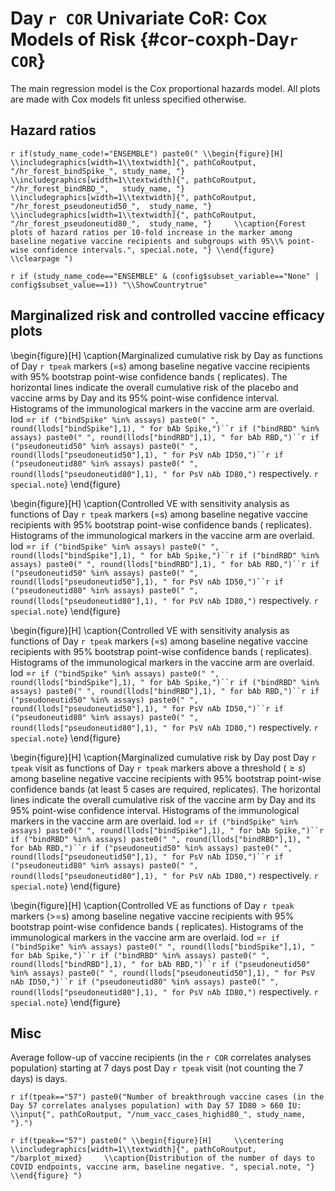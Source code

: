 # Day `r COR` Univariate CoR: Cox Models of Risk {#cor-coxph-Day`r COR`}

The main regression model is the Cox proportional hazards model. All plots are made with Cox models fit unless specified otherwise.

## Hazard ratios

\begin{table}[H]
\caption{Inference for Day `r tpeak` antibody marker covariate-adjusted correlates of risk of COVID in the vaccine group: Hazard ratios per 10-fold increment in the marker*}
\begin{center}
    \input{`r pathCoRoutput`/CoR_univariable_svycoxph_pretty_`r study_name`}\\
\end{center}
*Baseline covariates adjusted for: baseline risk score, `r ifelse(study_name_code=="COVE", "meeting the protocol randomization stratification criterion for being at heightened risk of COVID (yes or no), community of color or not", "region (US, South Africa, or Latin American)")`. Maximum failure event time \input{`r pathCoRoutput`/timepoints_cum_risk_`r study_name`} days.\\
**No. at-risk = estimated number in the population for analysis: baseline negative per-protocol vaccine recipients not experiencing the COVID endpoint `r if(!endsWith(COR,"start1")) "through 6 days post" else "through"` Day `r tpeak` visit; no. cases = number of this cohort with an observed COVID endpoint.\\
***q-value and FWER (family-wide error rate) are computed over the set of p-values both for quantitative markers and categorical markers `r ifelse(study_name_code=="COVE", "", "")` using the Westfall and Young permutation method (\protect\input{`r pathCoRoutput`/permutation_replicates_`r study_name`} replicates). \\
`r special.note`
    %\label{tab:CoR_univariable_svycoxph_pretty_`r study_name`}
\end{table}


\begin{table}[H]
\caption{Inference for Day `r tpeak` antibody marker covariate-adjusted correlates of risk of COVID in the vaccine group: Hazard ratios for Middle vs. Upper tertile vs. Lower tertile*}
\begin{center}
\setlength{\tabcolsep}{.5ex}
\input{`r pathCoRoutput`/CoR_univariable_svycoxph_cat_pretty_`r study_name`}\\
\end{center}
*Baseline covariates adjusted for: baseline risk score, meeting the protocol randomization stratification criterion for being at heightened risk of COVID (yes or no), `r ifelse(study_name_code=="COVE", "community of color or not", "strata(Region)")`. 
Maximum failure event time \protect\input{`r pathCoRoutput`/timepoints_cum_risk_`r study_name`} days.
Cutpoints:
%Day `r tpeak` cutpoints:
\input{`r pathCoRoutput`/cutpoints_Day`r tpeak`bindSpike_`r study_name`},  
\input{`r pathCoRoutput`/cutpoints_Day`r tpeak`bindRBD_`r study_name`},  
`r if(study_name_code!="ENSEMBLE") paste0("\\input{", pathCoRoutput, "/cutpoints_Day", tpeak, "pseudoneutid50_", study_name, "},")`
`r if(study_name_code!="ENSEMBLE") paste0("\\input{", pathCoRoutput, "/cutpoints_Day", tpeak, "pseudoneutid80_", study_name, "},")`
all on the log10 scale.
%fold-rise cutpoints:
%\input{`r pathCoRoutput`/cutpoints_Delta`r tpeak`overBbindSpike_`r study_name`},  
%\input{`r pathCoRoutput`/cutpoints_Delta`r tpeak`overBbindRBD_`r study_name`},  
%\input{`r pathCoRoutput`/cutpoints_Delta`r tpeak`overBpseudoneutid50_`r study_name`},  
%\input{`r pathCoRoutput`/cutpoints_Delta`r tpeak`overBpseudoneutid80_`r study_name`}.  
\\
**No. at-risk = estimated number in the population for analysis: baseline negative per-protocol vaccine recipients not experiencing the COVID endpoint `r if(!endsWith(COR,"start1")) "through 6 days post" else "through"` Day `r tpeak` visit; no. cases = number of this cohort with an observed COVID endpoint.\\
***Generalized Wald-test p-value of the null hypothesis that the hazard rate is constant across the Lower, Middle, and Upper tertile groups.\\
$\dagger$ q-value and FWER (family-wide error rate) are computed over the set of p-values both for quantitative markers and categorical markers `r ifelse(study_name_code=="COVE", "", "")` using the Westfall and Young permutation method (\protect\input{`r pathCoRoutput`/permutation_replicates_`r study_name`} replicates). \\
`r special.note`

    %\label{tab:CoR_univariable_svycoxph_cat_pretty_`r study_name`}
\end{table}

\clearpage

`r if(study_name_code!="ENSEMBLE") paste0("
\\begin{figure}[H]
    \\includegraphics[width=1\\textwidth]{", pathCoRoutput, "/hr_forest_bindSpike_", study_name, "}
    \\includegraphics[width=1\\textwidth]{", pathCoRoutput, "/hr_forest_bindRBD_",   study_name, "}
    \\includegraphics[width=1\\textwidth]{", pathCoRoutput, "/hr_forest_pseudoneutid50_",  study_name, "}
    \\includegraphics[width=1\\textwidth]{", pathCoRoutput, "/hr_forest_pseudoneutid80_",  study_name, "}
    \\caption{Forest plots of hazard ratios per 10-fold increase in the marker among baseline negative vaccine recipients and subgroups with 95\\% point-wise confidence intervals.", special.note, "}
\\end{figure}
\\clearpage
")`

\begin{figure}[H]
    \centering
    \includegraphics[width=1\textwidth]{`r pathCoRoutput`/hr_forest_marginal_bindSpike_`r study_name`}
    \caption{Forest plots of hazard ratios per 10-fold increase in the Day `r tpeak` binding Ab to spike markers among baseline negative vaccine recipients (top row) and different subpopulations with 95\% point-wise confidence intervals. `r special.note`}
\end{figure}

\begin{figure}[H]
    \centering
    \includegraphics[width=1\textwidth]{`r pathCoRoutput`/hr_forest_marginal_bindRBD_`r study_name`}
    \caption{Forest plots of hazard ratios per 10-fold increase in the  Day `r tpeak` binding Ab to RBD markers among baseline negative vaccine recipients (top row) and different subpopulations with 95\% point-wise confidence intervals. `r special.note`}
\end{figure}

\ifENSEMBLE
\else

\begin{figure}[H]
    \centering
    \includegraphics[width=1\textwidth]{`r pathCoRoutput`/hr_forest_marginal_pseudoneutid50_`r study_name`}
    \caption{Forest plots of hazard ratios per 10-fold increase in the  Day `r tpeak` pseudo neut ID50 markers among baseline negative vaccine recipients (top row) and different subpopulations with 95\% point-wise confidence intervals. `r special.note`}
\end{figure}

\begin{figure}[H]
    \centering
    \includegraphics[width=1\textwidth]{`r pathCoRoutput`/hr_forest_marginal_pseudoneutid80_`r study_name`}
    \caption{Forest plots of hazard ratios per 10-fold increase in the  Day `r tpeak` pseudo neut ID80 markers among baseline negative vaccine recipients (top row) and different subpopulations with 95\% point-wise confidence intervals. `r special.note`}
\end{figure}

\fi



\clearpage


\newif\ifShowCountry
`r if (study_name_code=="ENSEMBLE" & (config$subset_variable=="None" | config$subset_value==1)) "\\ShowCountrytrue"` 

\ifShowCountry

\begin{figure}[H]
    \centering
    \includegraphics[width=1\textwidth]{`r pathCoRoutput`/hr_forest_countries_bindSpike_`r study_name`}
    \caption{Forest plots of hazard ratios per 10-fold increase in the Day `r tpeak` binding Ab to spike markers among baseline negative vaccine recipients (top row) and different subpopulations with 95\% point-wise confidence intervals. `r special.note`}
\end{figure}

\begin{figure}[H]
    \centering
    \includegraphics[width=1\textwidth]{`r pathCoRoutput`/hr_forest_countries_bindRBD_`r study_name`}
    \caption{Forest plots of hazard ratios per 10-fold increase in the  Day `r tpeak` binding Ab to RBD markers among baseline negative vaccine recipients (top row) and different subpopulations with 95\% point-wise confidence intervals. `r special.note`}
\end{figure}

\fi



<!-- \begin{table}[H] -->
<!--     \setlength{\tabcolsep}{.5ex} -->
<!-- \scriptsize{ -->
<!--     \input{`r pathCoRoutput`/CoR_univariable_svycoxph_`r study_name`} -->
<!-- } -->
<!-- \caption{CoR models among baseline negative vaccine recipients. Each column corresponds to one Cox model fitted by survey::svycoxph.} -->
<!--     \label{tab:CoR_univariable_svycoxph_`r study_name`} -->
<!-- \end{table} -->
<!-- \begin{table}[H] -->
<!--     \setlength{\tabcolsep}{.5ex} -->
<!--     \input{`r pathCoRoutput`/CoR_pseudoneutid80_sens_noCases_`r study_name`} -->
<!-- \caption{CoR models for Day `r tpeak` pseudo neut ID80 among baseline negative vaccine recipients. Each row corresponds to one Cox model fitted by survey::svycoxph.For each model, a different dataset that keeps a random subset of the cases is used. The original dataset has 66 cases.} -->
<!--     \label{tab:CoR_Day`r tpeak`pseudoneutid80_sens_noCases_`r study_name`} -->
<!-- \end{table} -->
<!-- \begin{table}[H] -->
<!--     \setlength{\tabcolsep}{.5ex} -->
<!--     \input{`r pathCoRoutput`/CoR_pseudoneutid80_5cases_`r study_name`} -->
<!-- \caption{CoR models for Day `r tpeak` pseudo neut ID80 among baseline negative vaccine recipients. Each row corresponds to one Cox model fitted by survey::svycoxph.For each model, a different dataset that keeps a random subset of 5 cases is used.} -->
<!--     \label{tab:CoR_Day`r tpeak`pseudoneutid80_5cases_`r study_name`} -->
<!-- \end{table} -->
<!-- \begin{table}[H] -->
<!--     \input{`r pathCoRoutput`/CoR_univariable_tps} -->
<!--     \caption{CoR models among baseline negative vaccine recipients. Each column corresponds to one logistic regression model fitted by osDesign::tps. } -->
<!--     \label{tab:CoR_univariable_tps} -->
<!-- \end{table} -->
<!-- \begin{table}[H] -->
<!--     \input{`r pathCoRoutput`/CoR_univariable_hingelogistic} -->
<!--     \caption{CoR models among baseline negative vaccine recipients. Each column corresponds to one logistic regression model with hinge fitted by chgnpt::chngptm. } -->
<!--     \label{tab:CoR_univariable_hingelogistic} -->
<!-- \end{table} -->





## Marginalized risk and controlled vaccine efficacy plots


\begin{table}[H] 
\caption{Analysis of Day `r tpeak` markers (upper vs. lower tertile) as a CoR and a controlled risk CoP.}
\begin{center}
\begin{tabular}{lcccccc} \hline 
 & \multicolumn{2}{c}{marginalized risk} & \multicolumn{2}{c}{controlled risk} & & \\ 
 & \multicolumn{2}{c}{ratio $RR_M(0,1)$} & \multicolumn{2}{c}{ratio $RR_C(0,1)^1$} & \multicolumn{2}{c}{e(0,1)$^2$} \\ 
  & Point Est. & 95\% CI  &    Point Est. & 95\% CI  &   Point Est.  & 95\% CI UL \\ \hline
\input{`r pathCoRoutput`/marginalized_risks_cat_`r study_name`}  \\ \hline 
\end{tabular}
\end{center}
$^1$Conservative (upper bound) estimate assuming unmeasured confounding at level $RR_{UD}(0,1)=RR_{EU}(0,1) = 2$ and thus $B(0,1)=4/3$. \\
$^2$E-values are computed for upper tertile ($s=1$) vs. lower tertile ($s=0$) biomarker subgroups after controlling for baseline risk score, meeting the protocol randomization stratification criterion for being at heightened risk of COVID (yes or no), `r ifelse(study_name_code=="COVE", "community of color or not", "strata(Region)")`; UL = upper limit.\\
`r special.note`
\end{table}




\begin{figure}[H]
    \centering
    \includegraphics[width=1\textwidth]{`r pathCoRoutput`/marginalized_risks_cat_`r study_name`}
    \caption{Marginalized cumulative incidence rate curves for trichotomized Day `r tpeak` markers among baseline negative vaccine recipients. The gray line is the overall cumulative incidence rate curve in the placebo arm. `r special.note`}
\end{figure}


\begin{figure}[H]
    \centering
    \includegraphics[width=1\textwidth]{`r pathCoRoutput`/marginalized_risks_eq_`r study_name`}
    \caption{Marginalized cumulative risk by Day \protect\input{`r pathCoRoutput`/timepoints_cum_risk_`r study_name`} as functions of Day `r tpeak` markers (=s) among baseline negative vaccine recipients with 95\% bootstrap point-wise confidence bands (\protect\input{`r pathCoRoutput`/bootstrap_replicates_`r study_name`} replicates). The horizontal lines indicate the overall cumulative risk of the placebo and vaccine arms by Day \protect\input{`r pathCoRoutput`/timepoints_cum_risk_`r study_name`} and its 95\% point-wise confidence interval. Histograms of the immunological markers in the vaccine arm are overlaid. lod =`r if ("bindSpike" %in% assays) paste0(" ", round(llods["bindSpike"],1), " for bAb Spike,")``r if ("bindRBD" %in% assays) paste0(" ", round(llods["bindRBD"],1), " for bAb RBD,")``r if ("pseudoneutid50" %in% assays) paste0(" ", round(llods["pseudoneutid50"],1), " for PsV nAb ID50,")``r if ("pseudoneutid80" %in% assays) paste0(" ", round(llods["pseudoneutid80"],1), " for PsV nAb ID80,")` respectively. `r special.note`}
\end{figure}


\begin{figure}[H]
    \centering
    \includegraphics[width=1\textwidth]{`r pathCoRoutput`/controlled_ve_curves_eq_manus_`r study_name`}
    \caption{Controlled VE with sensitivity analysis as functions of Day `r tpeak` markers (=s) among baseline negative vaccine recipients with 95\% bootstrap point-wise confidence bands (\protect\input{`r pathCoRoutput`/bootstrap_replicates_`r study_name`} replicates). Histograms of the immunological markers in the vaccine arm are overlaid. lod =`r if ("bindSpike" %in% assays) paste0(" ", round(llods["bindSpike"],1), " for bAb Spike,")``r if ("bindRBD" %in% assays) paste0(" ", round(llods["bindRBD"],1), " for bAb RBD,")``r if ("pseudoneutid50" %in% assays) paste0(" ", round(llods["pseudoneutid50"],1), " for PsV nAb ID50,")``r if ("pseudoneutid80" %in% assays) paste0(" ", round(llods["pseudoneutid80"],1), " for PsV nAb ID80,")` respectively. `r special.note`}
\end{figure}


\begin{figure}[H]
    \centering
    \includegraphics[width=1\textwidth]{`r pathCoRoutput`/controlled_ve_curves_eq_`r study_name`}
    \caption{Controlled VE with sensitivity analysis as functions of Day `r tpeak` markers (=s) among baseline negative vaccine recipients with 95\% bootstrap point-wise confidence bands (\protect\input{`r pathCoRoutput`/bootstrap_replicates_`r study_name`} replicates). Histograms of the immunological markers in the vaccine arm are overlaid. lod =`r if ("bindSpike" %in% assays) paste0(" ", round(llods["bindSpike"],1), " for bAb Spike,")``r if ("bindRBD" %in% assays) paste0(" ", round(llods["bindRBD"],1), " for bAb RBD,")``r if ("pseudoneutid50" %in% assays) paste0(" ", round(llods["pseudoneutid50"],1), " for PsV nAb ID50,")``r if ("pseudoneutid80" %in% assays) paste0(" ", round(llods["pseudoneutid80"],1), " for PsV nAb ID80,")` respectively. `r special.note`}
\end{figure}


\begin{figure}[H]
    \centering
    \includegraphics[width=1\textwidth]{`r pathCoRoutput`/marginalized_risks_geq_woplacebo_`r study_name`}
    \caption{Marginalized cumulative risk by Day \protect\input{`r pathCoRoutput`/timepoints_cum_risk_`r study_name`} post Day `r tpeak` visit as functions of Day `r tpeak` markers above a threshold ($\geq s$) among baseline negative vaccine recipients with 95\% bootstrap point-wise confidence bands (at least 5 cases are required, \protect\input{`r pathCoRoutput`/bootstrap_replicates_`r study_name`} replicates). The horizontal lines indicate the overall cumulative risk of the vaccine arm by Day \protect\input{`r pathCoRoutput`/timepoints_cum_risk_`r study_name`} and its 95\% point-wise confidence interval. Histograms of the immunological markers in the vaccine arm are overlaid. lod =`r if ("bindSpike" %in% assays) paste0(" ", round(llods["bindSpike"],1), " for bAb Spike,")``r if ("bindRBD" %in% assays) paste0(" ", round(llods["bindRBD"],1), " for bAb RBD,")``r if ("pseudoneutid50" %in% assays) paste0(" ", round(llods["pseudoneutid50"],1), " for PsV nAb ID50,")``r if ("pseudoneutid80" %in% assays) paste0(" ", round(llods["pseudoneutid80"],1), " for PsV nAb ID80,")` respectively. `r special.note`}
\end{figure}

\begin{figure}[H]
    \centering
    \includegraphics[width=1\textwidth]{`r pathCoRoutput`/controlled_ve_curves_geq_`r study_name`}
    \caption{Controlled VE as functions of Day `r tpeak` markers (>=s) among baseline negative vaccine recipients with 95\% bootstrap point-wise confidence bands (\protect\input{`r pathCoRoutput`/bootstrap_replicates_`r study_name`} replicates). Histograms of the immunological markers in the vaccine arm are overlaid. lod =`r if ("bindSpike" %in% assays) paste0(" ", round(llods["bindSpike"],1), " for bAb Spike,")``r if ("bindRBD" %in% assays) paste0(" ", round(llods["bindRBD"],1), " for bAb RBD,")``r if ("pseudoneutid50" %in% assays) paste0(" ", round(llods["pseudoneutid50"],1), " for PsV nAb ID50,")``r if ("pseudoneutid80" %in% assays) paste0(" ", round(llods["pseudoneutid80"],1), " for PsV nAb ID80,")` respectively. `r special.note`}
\end{figure}






\clearpage
\setlength{\tabcolsep}{.5ex}
\input{`r pathCoRoutput`/marginalized_risks_eq_`r study_name`}

\clearpage
\setlength{\tabcolsep}{.5ex}
\input{`r pathCoRoutput`/controlled_ve_eq_`r study_name`}

\clearpage
\setlength{\tabcolsep}{.5ex}
\input{`r pathCoRoutput`/controlled_ve_sens_eq_`r study_name`}



\clearpage

## Misc

Average follow-up of vaccine recipients (in the `r COR` correlates analyses population) starting at 7 days post Day `r tpeak` visit (not counting the 7 days) is \input{`r pathCoRoutput`/avg_followup_`r study_name`} days.
 

`r if(tpeak=="57") paste0("Number of breakthrough vaccine cases (in the Day 57 correlates analyses population) with Day 57 ID80 > 660 IU: \\input{", pathCoRoutput, "/num_vacc_cases_highid80_", study_name, "}.")`


\begin{figure}[H]
    \centering
    \includegraphics[width=1\textwidth]{`r pathCoRoutput`/barplot_visit_intervals_immuno}
    \caption{Distribution of the number of days between visits in the per-protocol immunogenicity subcohort, vaccine arm, baseline negative. `r paste0("The median (IQR) number of days between Day 1 and Day 29 was \\protect\\input{", pathCoRoutput, "/quartiles_visit_intervals_immuno_1to29}.")` `r if(tpeak=="57") paste0("The median (IQR) number of days between Day 29 and Day 57 was \\protect\\input{", pathCoRoutput, "/quartiles_visit_intervals_immuno_29to57}.")`  `r special.note`}
\end{figure}


`r if(tpeak=="57") paste0("
\\begin{figure}[H]
    \\centering
    \\includegraphics[width=1\\textwidth]{", pathCoRoutput, "/barplot_mixed}
    \\caption{Distribution of the number of days to COVID endpoints, vaccine arm, baseline negative. ", special.note, "}
\\end{figure}
")`


\ifENSEMBLE
\else

\begin{table}[H]
\caption{Deciles of Day `r tpeak` cID50 titer for the immunogenicity subcohort in the vaccine arm.}
\begin{center}
\setlength{\tabcolsep}{.5ex}
\input{`r pathCoRoutput`/cID50_deciles_`r study_name`}
\end{center}
\end{table}


\begin{table}[H]
\caption{Summary statistics for the number of days from dose 1 to Day `r tpeak` visit. (a) The whole immunogenicity subcohort, (b) non-cases in the immunogenicity subcohort, (c) intercurrent cases, (d) primary cases, i.e. cases from the Day 57 correlates analysis population.  `r special.note`}
\begin{center}
\setlength{\tabcolsep}{.5ex}
\input{`r pathCoRoutput`/dose1_interval_summary_`r study_name`}
\end{center}
\end{table}

\fi